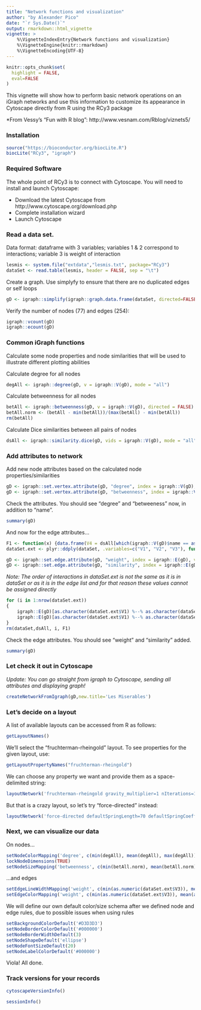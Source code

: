 ```yaml
---
title: "Network functions and visualization"
author: "by Alexander Pico"
date: "`r Sys.Date()`"
output: rmarkdown::html_vignette
vignette: >
    %\VignetteIndexEntry{Network functions and visualization}
    %\VignetteEngine{knitr::rmarkdown}
    %\VignetteEncoding{UTF-8}
---
```

```r
knitr::opts_chunk$set(
  highlight = FALSE,
  eval=FALSE
)
```

This vignette will show how to perform basic network operations on an iGraph
networks and use this information to customize its appearance in Cytoscape 
directly from R using the RCy3 package

*From Vessy's "Fun with R blog": http://www.vesnam.com/Rblog/viznets5/

### Installation
```r
source("https://bioconductor.org/biocLite.R")
biocLite("RCy3", "igraph")
```

### Required Software
The whole point of RCy3 is to connect with Cytoscape. You will need to install and launch Cytoscape: 
    
* Download the latest Cytoscape from http://www.cytoscape.org/download.php
* Complete installation wizard
* Launch Cytoscape 

### Read a data set. 
Data format: dataframe with 3 variables; variables 1 & 2 correspond to interactions; variable 3 is weight of interaction
```r
lesmis <- system.file("extdata","lesmis.txt", package="RCy3")
dataSet <- read.table(lesmis, header = FALSE, sep = "\t")
```

Create a graph. Use simplyfy to ensure that there are no duplicated edges or self loops
```r
gD <- igraph::simplify(igraph::graph.data.frame(dataSet, directed=FALSE))
```

Verify the number of nodes (77) and edges (254):
```r
igraph::vcount(gD)
igraph::ecount(gD)
```

### Common iGraph functions
Calculate some node properties and node similarities that will be used to illustrate 
different plotting abilities

Calculate degree for all nodes
```r
degAll <- igraph::degree(gD, v = igraph::V(gD), mode = "all")
```

Calculate betweenness for all nodes
```r
betAll <- igraph::betweenness(gD, v = igraph::V(gD), directed = FALSE) / (((igraph::vcount(gD) - 1) * (igraph::vcount(gD)-2)) / 2)
betAll.norm <- (betAll - min(betAll))/(max(betAll) - min(betAll))
rm(betAll)
```

Calculate Dice similarities between all pairs of nodes
```r
dsAll <- igraph::similarity.dice(gD, vids = igraph::V(gD), mode = "all")
```

### Add attributes to network
Add new node attributes based on the calculated node properties/similarities
```r
gD <- igraph::set.vertex.attribute(gD, "degree", index = igraph::V(gD), value = degAll)
gD <- igraph::set.vertex.attribute(gD, "betweenness", index = igraph::V(gD), value = betAll.norm)
```

Check the attributes. You should see "degree" and "betweeness" now, in addition
to "name".
```r
summary(gD)
```

And now for the edge attributes...
```r
F1 <- function(x) {data.frame(V4 = dsAll[which(igraph::V(gD)$name == as.character(x$V1)), which(igraph::V(gD)$name == as.character(x$V2))])}
dataSet.ext <- plyr::ddply(dataSet, .variables=c("V1", "V2", "V3"), function(x) data.frame(F1(x)))

gD <- igraph::set.edge.attribute(gD, "weight", index = igraph::E(gD), value = 0)
gD <- igraph::set.edge.attribute(gD, "similarity", index = igraph::E(gD), value = 0)
```

*Note: The order of interactions in dataSet.ext is not the same as it is in dataSet or 
as it is in the edge list and for that reason these values cannot be assigned directly*

```r
for (i in 1:nrow(dataSet.ext))
{
    igraph::E(gD)[as.character(dataSet.ext$V1) %--% as.character(dataSet.ext$V2)]$weight <- as.numeric(dataSet.ext$V3)
    igraph::E(gD)[as.character(dataSet.ext$V1) %--% as.character(dataSet.ext$V2)]$similarity <- as.numeric(dataSet.ext$V4)
}
rm(dataSet,dsAll, i, F1)
```

Check the edge attributes. You should see "weight" and "similarity" added.
```r
summary(gD)
```

### Let check it out in Cytoscape

*Update: You can go straight from igraph to Cytoscape, sending all attributes and displaying graph!*
```r
createNetworkFromIgraph(gD,new.title='Les Miserables')
```

### Let's decide on a layout
A list  of available layouts can be accessed from R as follows:
```r
getLayoutNames()
```

We'll select the "fruchterman-rheingold" layout. To see properties for the given layout, use:
```r
getLayoutPropertyNames("fruchterman-rheingold") 
```

We can choose any property we want and provide them as a space-delimited string:
```r
layoutNetwork('fruchterman-rheingold gravity_multiplier=1 nIterations=10')
```

But that is a crazy layout, so let's try "force-directed" instead:
```r
layoutNetwork('force-directed defaultSpringLength=70 defaultSpringCoefficient=0.000003')
```

### Next, we can visualize our data

On nodes...
```r
setNodeColorMapping('degree', c(min(degAll), mean(degAll), max(degAll)), c('#F5EDDD', '#F59777', '#F55333'))
lockNodeDimensions(TRUE)
setNodeSizeMapping('betweenness', c(min(betAll.norm), mean(betAll.norm), max(betAll.norm)), c(30, 60, 100))
```

...and edges
```r
setEdgeLineWidthMapping('weight', c(min(as.numeric(dataSet.ext$V3)), mean(as.numeric(dataSet.ext$V3)), max(as.numeric(dataSet.ext$V3))), c(1,3,5))
setEdgeColorMapping('weight', c(min(as.numeric(dataSet.ext$V3)), mean(as.numeric(dataSet.ext$V3)), max(as.numeric(dataSet.ext$V3))), c('#BBEE00', '#77AA00', '#558800'))
```

We will define our own default color/size schema after we defined node and edge rules, due to possible issues when using rules
```r
setBackgroundColorDefault('#D3D3D3')
setNodeBorderColorDefault('#000000')
setNodeBorderWidthDefault(3)
setNodeShapeDefault('ellipse')
setNodeFontSizeDefault(20)
setNodeLabelColorDefault('#000000')
```

Viola! All done.

### Track versions for your records
```r
cytoscapeVersionInfo()
```

```r
sessionInfo()
```
